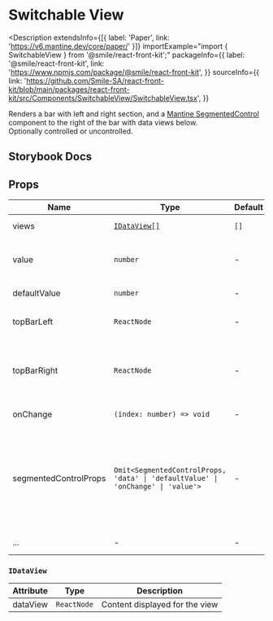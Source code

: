 # Switchable View

<Description
  extendsInfo={[{ label: 'Paper', link: 'https://v6.mantine.dev/core/paper/' }]}
  importExample="import { SwitchableView } from '@smile/react-front-kit';"
  packageInfo={{
    label: '@smile/react-front-kit',
    link: 'https://www.npmjs.com/package/@smile/react-front-kit',
  }}
  sourceInfo={{
    link: 'https://github.com/Smile-SA/react-front-kit/blob/main/packages/react-front-kit/src/Components/SwitchableView/SwitchableView.tsx',
  }}
>
  Renders a bar with left and right section, and a [Mantine
  SegmentedControl](https://v6.mantine.dev/core/segmented-control/) component to
  the right of the bar with data views below. <br />
  Optionally controlled or uncontrolled.
</Description>

## Storybook Docs

<StorybookEmbed
  storyId="3-custom-components-switchableview--docs"
  height="1760"
/>

## Props

| Name                  | Type                                                                             | Default | Description                                                                                                                                                                                                 |
| --------------------- | -------------------------------------------------------------------------------- | ------- | ----------------------------------------------------------------------------------------------------------------------------------------------------------------------------------------------------------- |
| views <Required/>     | [`IDataView[]`](#idataview)                                                      | `[]`    | Array of all data views                                                                                                                                                                                     |
| value                 | `number`                                                                         | -       | Index of the active view, when component is controlled                                                                                                                                                      |
| defaultValue          | `number`                                                                         | -       | Default index of the active view                                                                                                                                                                            |
| topBarLeft            | `ReactNode`                                                                      | -       | ReactNode for the left section of the top bar                                                                                                                                                               |
| topBarRight           | `ReactNode`                                                                      | -       | ReactNode for the right section of the top bar, to the left of the SegmentedControl buttons                                                                                                                 |
| onChange              | `(index: number) => void`                                                        | -       | Called when active view changes                                                                                                                                                                             |
| segmentedControlProps | `Omit<SegmentedControlProps, 'data' \| 'defaultValue' \| 'onChange' \| 'value'>` | -       | Props of [SegmentedControl](https://v6.mantine.dev/core/segmented-control/?t=props), or function returning props, except 'data', 'defaultValue', 'onChange' and 'value' which are handled by this component |
| ...                   | -                                                                                | -       | extends [Paper props](https://v6.mantine.dev/core/paper/?t=props)                                                                                                                                           |

### `IDataView`

| Attribute | Type        | Description                    |
| --------- | ----------- | ------------------------------ |
| dataView  | `ReactNode` | Content displayed for the view |

